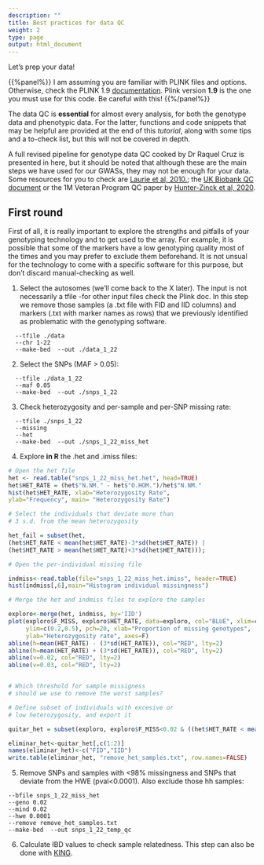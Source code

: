 ```yaml
---
description: ""
title: Best practices for data QC
weight: 2
type: page
output: html_document
---
```


Let's prep your data!

{{%panel%}} I am assuming you are familiar with PLINK files and options. Otherwise, check the PLINK 1.9 [documentation](https://www.cog-genomics.org/plink/1.9/input). Plink version **1.9** is the one you must use for this code. Be careful with this!  {{%/panel%}}

The data QC is **essential** for almost every analysis, for both the genotype data and phenotypic data. For the latter, functions and code snippets that may be helpful are provided at the end of this *tutorial*, along with some tips and a to-check list, but this will not be covered in depth.

A full revised pipeline for genotype data QC cooked by Dr Raquel Cruz is presented in here, but it should be noted that although these are the main steps we have used for our GWASs, they may not be enough for your data. Some resources for you to check are [Laurie et al, 2010.](https://onlinelibrary.wiley.com/doi/10.1002/gepi.20516); the [UK Biobank QC document](https://biobank.ctsu.ox.ac.uk/crystal/crystal/docs/genotyping_qc.pdf) or the 1M Veteran Program QC paper by [Hunter-Zinck et al, 2020](https://www.cell.com/ajhg/fulltext/S0002-9297(20)30080-X).

## First round

First of all, it is really important to explore the strengths and pitfalls of your genotyping technology and to get used to the array. For example, it is possible that some of the markers have a low genotyping quality most of the times and you may prefer to exclude them beforehand. It is not unsual for the technology to come with a specific software for this purpose, but don't discard manual-checking as well.


1. Select the autosomes (we'll come back to the X later). The input is not necessarily a tfile -for other input files check the Plink doc. In this step we remove those samples (a .txt file with FID and IID columns) and markers (.txt with marker names as rows) that we previously identified as problematic with the genotyping software. 

```{}
  --tfile ./data
  --chr 1-22 
  --make-bed  --out ./data_1_22
```

2. Select the SNPs (MAF > 0.05):

```{}
  --tfile ./data_1_22
  --maf 0.05  
  --make-bed  --out ./snps_1_22
```

3. Check heterozygosity and per-sample and per-SNP missing rate:
```{}
  --tfile ./snps_1_22
  --missing  
  --het 
  --make-bed  --out ./snps_1_22_miss_het
```

4. Explore **in R** the .het and .imiss files:

```r
# Open the het file
het <- read.table("snps_1_22_miss_het.het", head=TRUE)
het$HET_RATE = (het$"N.NM." - het$"O.HOM.")/het$"N.NM."
hist(het$HET_RATE, xlab="Heterozygosity Rate", 
ylab="Frequency", main= "Heterozygosity Rate")

# Select the individuals that deviate more than 
# 3 s.d. from the mean heterozygosity

het_fail = subset(het, 
(het$HET_RATE < mean(het$HET_RATE)-3*sd(het$HET_RATE)) |
(het$HET_RATE > mean(het$HET_RATE)+3*sd(het$HET_RATE)));

# Open the per-individual missing file

indmiss<-read.table(file="snps_1_22_miss_het.imiss", header=TRUE)
hist(indmiss[,6],main="Histogram individual missingness")

# Merge the het and indmiss files to explore the samples

exploro<-merge(het, indmiss, by='IID')
plot(exploro$F_MISS, exploro$HET_RATE, data=exploro, col="BLUE", xlim=c(0,0.05),
     ylim=c(0.2,0.5), pch=20, xlab="Proportion of missing genotypes", 
     ylab="Heterozygosity rate", axes=F)
abline(h=mean(HET_RATE) - (3*sd(HET_RATE)), col="RED", lty=2)
abline(h=mean(HET_RATE) + (3*sd(HET_RATE)), col="RED", lty=2)
abline(v=0.02, col="RED", lty=2)
abline(v=0.03, col="RED", lty=2)


# Which threshold for sample missigness 
# should we use to remove the worst samples?

# Define subset of individuals with excesive or 
# low heterozygosity, and export it 

quitar_het = subset(exploro, exploro$F_MISS<0.02 & ((het$HET_RATE < mean(het$HET_RATE)-3*sd(het$HET_RATE))|(het$HET_RATE > mean(het$HET_RATE)+3*sd(het$HET_RATE))));

eliminar_het<-quitar_het[,c(1:2)]
names(eliminar_het)<-c("FID","IID")
write.table(eliminar_het, "remove_het_samples.txt", row.names=FALSE)
```

5. Remove SNPs and samples with <98% missingness and SNPs that deviate from the HWE (pval<0.0001). Also exclude those hh samples:

```{}
--bfile snps_1_22_miss_het
--geno 0.02   
--mind 0.02  
--hwe 0.0001 
--remove remove_het_samples.txt
--make-bed  --out snps_1_22_temp_qc
```

6. Calculate IBD values to check sample relatedness. This step can also be done with [KING](http://www.kingrelatedness.com/).